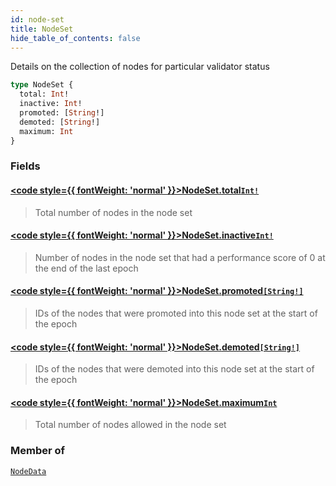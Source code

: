 ```yaml
---
id: node-set
title: NodeSet
hide_table_of_contents: false
---
```








Details on the collection of nodes for particular validator status

```graphql
type NodeSet {
  total: Int!
  inactive: Int!
  promoted: [String!]
  demoted: [String!]
  maximum: Int
}
```


### Fields

#### [<code style={{ fontWeight: 'normal' }}>NodeSet.<b>total</b></code>](#)<Bullet />[`Int!`](/testnet/api/graphql/scalars/int) <Badge class="secondary" text="non-null"/> <Badge class="secondary" text="scalar"/>
> Total number of nodes in the node set
> 

#### [<code style={{ fontWeight: 'normal' }}>NodeSet.<b>inactive</b></code>](#)<Bullet />[`Int!`](/testnet/api/graphql/scalars/int) <Badge class="secondary" text="non-null"/> <Badge class="secondary" text="scalar"/>
> Number of nodes in the node set that had a performance score of 0 at the end of the last epoch
> 

#### [<code style={{ fontWeight: 'normal' }}>NodeSet.<b>promoted</b></code>](#)<Bullet />[`[String!]`](/testnet/api/graphql/scalars/string) <Badge class="secondary" text="list"/> <Badge class="secondary" text="scalar"/>
> IDs of the nodes that were promoted into this node set at the start of the epoch
> 

#### [<code style={{ fontWeight: 'normal' }}>NodeSet.<b>demoted</b></code>](#)<Bullet />[`[String!]`](/testnet/api/graphql/scalars/string) <Badge class="secondary" text="list"/> <Badge class="secondary" text="scalar"/>
> IDs of the nodes that were demoted into this node set at the start of the epoch
> 

#### [<code style={{ fontWeight: 'normal' }}>NodeSet.<b>maximum</b></code>](#)<Bullet />[`Int`](/testnet/api/graphql/scalars/int) <Badge class="secondary" text="scalar"/>
> Total number of nodes allowed in the node set
> 



### Member of

[`NodeData`](/testnet/api/graphql/objects/node-data)  <Badge class="secondary" text="object"/>



